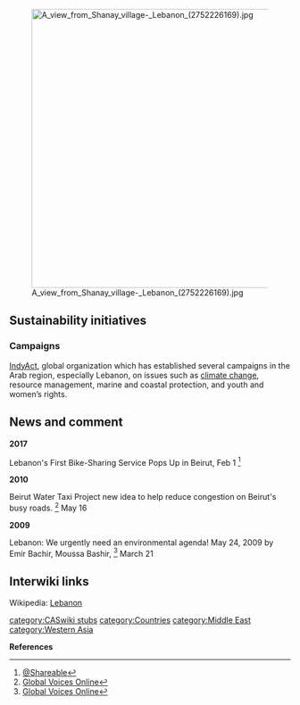 [[File:A view from Shanay village- Lebanon (2752226169).jpg|right|500px]]
== Sustainability initiatives ==

=== Campaigns ===

[http://www.indyact.org/ IndyAct], global organization which has established several campaigns in the Arab region, especially Lebanon, on issues such as [[climate change]], resource management, marine and coastal protection, and youth and women’s rights.

== News and comment ==

'''2017'''

Lebanon's First Bike-Sharing Service Pops Up in Beirut, Feb 1 <ref>[http://www.shareable.net/blog/lebanons-first-bike-sharing-service-pops-up-in-beirut @Shareable]</ref>

'''2010'''
 
Beirut Water Taxi Project new idea to help reduce congestion on Beirut's busy roads. <ref>[http://globalvoicesonline.org/2010/05/16/lebanon-support-the-water-taxi-project/ Global Voices Online]</ref> May 16
  
'''2009'''

Lebanon: We urgently need an environmental agenda! May 24, 2009 by Emir Bachir, Moussa Bashir, <ref>[http://globalvoicesonline.org/2010/03/21/lebanon-environmental-awarness/ Global Voices Online]</ref>  March 21

== Interwiki links ==
Wikipedia: [[wikipedia:Lebanon|Lebanon]]


{{scaendmenu}}{{stub}}
[[category:CASwiki stubs]]
[[category:Countries]]
[[category:Middle East]]
[[category:Western Asia]]


'''References'''
{{Attrib sca ref|Lebanon}}
<references/>